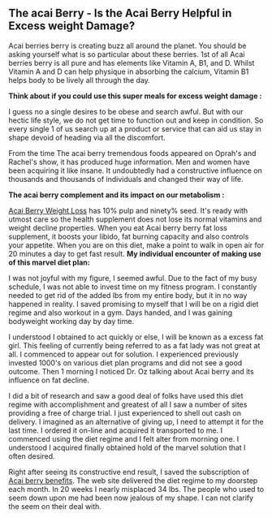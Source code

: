 
== The acai Berry - Is the Acai Berry Helpful in Excess weight Damage? ==

Acai berries berry is creating buzz all around the planet. You should be asking yourself what is so particular about these berries. 1st of all Acai berries berry is all pure and has elements like Vitamin A, B1, and D. Whilst Vitamin A and D can help physique in absorbing the calcium, Vitamin B1 helps body to be lively all through the day.

'''Think about if you could use this super meals for excess weight damage :'''

I guess no a single desires to be obese and search awful. But with our hectic life style, we do not get time to function out and keep in condition. So every single 1 of us search up at a product or service that can aid us stay in shape devoid of heading via all the discomfort.

From the time The acai berry tremendous foods appeared on Oprah's and Rachel's show, it has produced huge information. Men and women have been acquiring it like insane. It undoubtedly had a constructive influence on thousands and thousands of individuals and changed their way of life.

'''The acai berry complement and its impact on our metabolism :'''

[http://www.acaiberryinformations.com Acai Berry Weight Loss] has 10% pulp and ninety% seed. It's ready with utmost care so the health supplement does not lose its normal vitamins and weight decline properties. When you eat Acai berry berry fat loss supplement, it boosts your libido, fat burning capacity and also controls your appetite. When you are on this diet, make a point to walk in open air for 20 minutes a day to get fast result.
'''
My individual encounter of making use of this marvel diet plan:'''  

I was not joyful with my figure, I seemed awful. Due to the fact of my busy schedule, I was not able to invest time on my fitness program. I constantly needed to get rid of the added lbs from my entire body, but it in no way happened in reality. I saved promising to myself that I will be on a rigid diet regime and also workout in a gym. Days handed, and I was gaining bodyweight working day by day time.

I understood I obtained to act quickly or else, I will be known as a excess fat girl. This feeling of currently being referred to as a fat lady was not great at all. I commenced to appear out for solution. I experienced previously invested 1000's on various diet plan programs and did not see a good outcome. Then 1 morning I noticed Dr. Oz talking about Acai berry and its influence on fat decline.

I did a bit of research and saw a good deal of folks have used this diet regime with accomplishment and greatest of all I saw a number of sites providing a free of charge trial. I just experienced to shell out cash on delivery. I imagined as an alternative of giving up, I need to attempt it for the last time. I ordered it on-line and acquired it transported to me. I commenced using the diet regime and I felt alter from morning one. I understood I acquired finally obtained hold of the marvel solution that I often desired.

Right after seeing its constructive end result, I saved the subscription of [http://www.webmd.com/diet/guide/acai-berries-and-acai-berry-juice-what-are-the-health-benefits Acai berry benefits]. The web site delivered the diet regime to my doorstep each month. In 20 weeks I nearly misplaced 34 lbs. The people who used to seem down upon me had been now jealous of my shape. I can not clarify the seem on their deal with.
